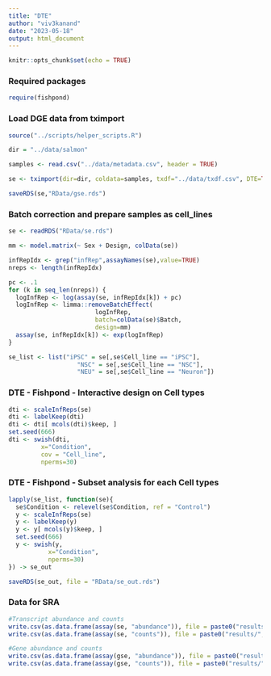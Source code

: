```yaml
---
title: "DTE"
author: "viv3kanand"
date: "2023-05-18"
output: html_document
---
```


```r
knitr::opts_chunk$set(echo = TRUE)
```

### Required packages

```r
require(fishpond)
```

### Load DGE data from tximport

```r
source("../scripts/helper_scripts.R")

dir = "../data/salmon"

samples <- read.csv("../data/metadata.csv", header = TRUE)

se <- tximport(dir=dir, coldata=samples, txdf="../data/txdf.csv", DTE=TRUE)

saveRDS(se,"RData/gse.rds")
```

### Batch correction and prepare samples as cell_lines

```r
se <- readRDS("RData/se.rds")

mm <- model.matrix(~ Sex + Design, colData(se))

infRepIdx <- grep("infRep",assayNames(se),value=TRUE)
nreps <- length(infRepIdx)

pc <- .1
for (k in seq_len(nreps)) {
  logInfRep <- log(assay(se, infRepIdx[k]) + pc)
  logInfRep <- limma::removeBatchEffect(
                        logInfRep,
                        batch=colData(se)$Batch,
                        design=mm)
  assay(se, infRepIdx[k]) <- exp(logInfRep)
}

se_list <- list("iPSC" = se[,se$Cell_line == "iPSC"],
                   "NSC" = se[,se$Cell_line == "NSC"],
                   "NEU" = se[,se$Cell_line == "Neuron"])

```

### DTE - Fishpond - Interactive design on Cell types

```r
dti <- scaleInfReps(se)
dti <- labelKeep(dti)
dti <- dti[ mcols(dti)$keep, ]
set.seed(666)
dti <- swish(dti,
         x="Condition", 
         cov = "Cell_line",
         nperms=30)

```
### DTE - Fishpond - Subset analysis for each Cell types
```r
lapply(se_list, function(se){
  se$Condition <- relevel(se$Condition, ref = "Control")
  y <- scaleInfReps(se)
  y <- labelKeep(y)
  y <- y[ mcols(y)$keep, ]
  set.seed(666)
  y <- swish(y,
           x="Condition",
           nperms=30)
}) -> se_out

saveRDS(se_out, file = "RData/se_out.rds")
```

### Data for SRA
```r
#Transcript abundance and counts
write.csv(as.data.frame(assay(se, "abundance")), file = paste0("results/", Sys.Date(),"_SRA_abundance_tx.csv"))
write.csv(as.data.frame(assay(se, "counts")), file = paste0("results/", Sys.Date(),"_SRA_counts_tx.csv"))

#Gene abundance and counts
write.csv(as.data.frame(assay(gse, "abundance")), file = paste0("results/", Sys.Date(),"_SRA_abundance_gene.csv"))
write.csv(as.data.frame(assay(gse, "counts")), file = paste0("results/", Sys.Date(),"_SRA_counts_gene.csv"))

```

















